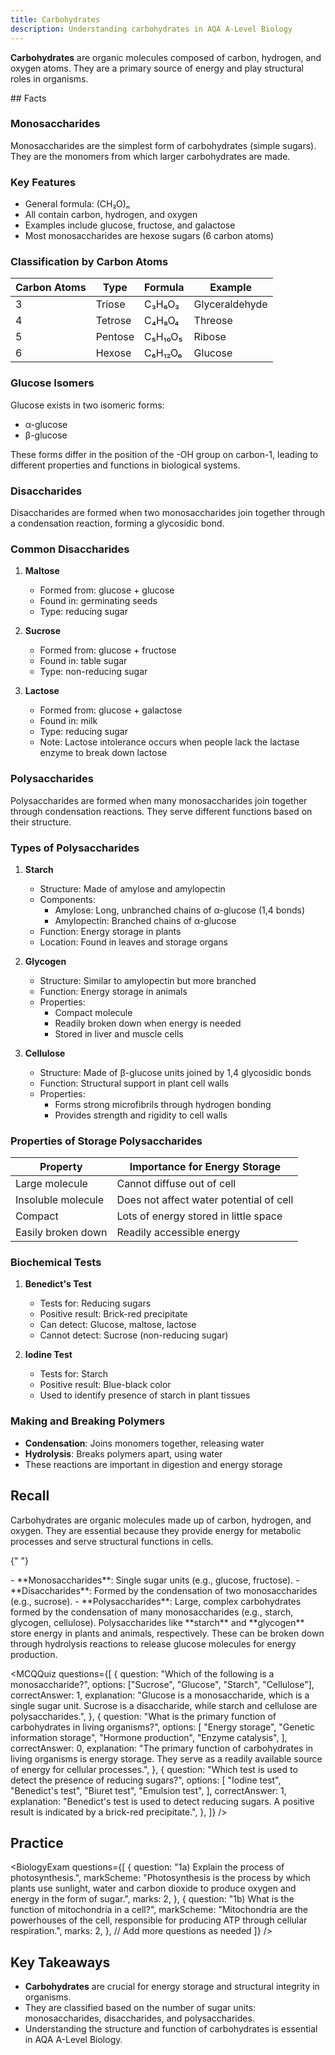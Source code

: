 ```yaml
---
title: Carbohydrates
description: Understanding carbohydrates in AQA A-Level Biology
---
```


**Carbohydrates** are organic molecules composed of carbon, hydrogen, and oxygen
atoms. They are a primary source of energy and play structural roles in
organisms.

<PDFViewer fileId="1maFuwtdst4p4hTU_cgbI5BSbVbyY8zlg" pageNumber={5} />

<Steps>

<Step>
## Facts

### Monosaccharides

Monosaccharides are the simplest form of carbohydrates (simple sugars). They are
the monomers from which larger carbohydrates are made.

### Key Features

- General formula: (CH₂O)ₙ
- All contain carbon, hydrogen, and oxygen
- Examples include glucose, fructose, and galactose
- Most monosaccharides are hexose sugars (6 carbon atoms)

### Classification by Carbon Atoms

| Carbon Atoms | Type    | Formula | Example        |
| ------------ | ------- | ------- | -------------- |
| 3            | Triose  | C₃H₆O₃  | Glyceraldehyde |
| 4            | Tetrose | C₄H₈O₄  | Threose        |
| 5            | Pentose | C₅H₁₀O₅ | Ribose         |
| 6            | Hexose  | C₆H₁₂O₆ | Glucose        |

### Glucose Isomers

Glucose exists in two isomeric forms:

- α-glucose
- β-glucose

These forms differ in the position of the -OH group on carbon-1, leading to
different properties and functions in biological systems.

### Disaccharides

Disaccharides are formed when two monosaccharides join together through a
condensation reaction, forming a glycosidic bond.

### Common Disaccharides

1. **Maltose**

   - Formed from: glucose + glucose
   - Found in: germinating seeds
   - Type: reducing sugar

2. **Sucrose**

   - Formed from: glucose + fructose
   - Found in: table sugar
   - Type: non-reducing sugar

3. **Lactose**
   - Formed from: glucose + galactose
   - Found in: milk
   - Type: reducing sugar
   - Note: Lactose intolerance occurs when people lack the lactase enzyme to
     break down lactose

### Polysaccharides

Polysaccharides are formed when many monosaccharides join together through
condensation reactions. They serve different functions based on their structure.

### Types of Polysaccharides

1. **Starch**

   - Structure: Made of amylose and amylopectin
   - Components:
     - Amylose: Long, unbranched chains of α-glucose (1,4 bonds)
     - Amylopectin: Branched chains of α-glucose
   - Function: Energy storage in plants
   - Location: Found in leaves and storage organs

2. **Glycogen**

   - Structure: Similar to amylopectin but more branched
   - Function: Energy storage in animals
   - Properties:
     - Compact molecule
     - Readily broken down when energy is needed
     - Stored in liver and muscle cells

3. **Cellulose**
   - Structure: Made of β-glucose units joined by 1,4 glycosidic bonds
   - Function: Structural support in plant cell walls
   - Properties:
     - Forms strong microfibrils through hydrogen bonding
     - Provides strength and rigidity to cell walls

### Properties of Storage Polysaccharides

| Property           | Importance for Energy Storage           |
| ------------------ | --------------------------------------- |
| Large molecule     | Cannot diffuse out of cell              |
| Insoluble molecule | Does not affect water potential of cell |
| Compact            | Lots of energy stored in little space   |
| Easily broken down | Readily accessible energy               |

### Biochemical Tests

1. **Benedict's Test**

   - Tests for: Reducing sugars
   - Positive result: Brick-red precipitate
   - Can detect: Glucose, maltose, lactose
   - Cannot detect: Sucrose (non-reducing sugar)

2. **Iodine Test**
   - Tests for: Starch
   - Positive result: Blue-black color
   - Used to identify presence of starch in plant tissues

### Making and Breaking Polymers

- **Condensation**: Joins monomers together, releasing water
- **Hydrolysis**: Breaks polymers apart, using water
- These reactions are important in digestion and energy storage

</Step>

<Step>

## Recall

<Accordions>
  <Accordion title="What are carbohydrates and why are they important?">
    Carbohydrates are organic molecules made up of carbon, hydrogen, and oxygen.
    They are essential because they provide energy for metabolic processes and
    serve structural functions in cells.
  </Accordion>

{" "}

<Accordion title="What are the different types of carbohydrates?">
  - **Monosaccharides**: Single sugar units (e.g., glucose, fructose). -
  **Disaccharides**: Formed by the condensation of two monosaccharides (e.g.,
  sucrose). - **Polysaccharides**: Large, complex carbohydrates formed by the
  condensation of many monosaccharides (e.g., starch, glycogen, cellulose).
</Accordion>

  <Accordion title="How are carbohydrates involved in energy storage and release?">
    Polysaccharides like **starch** and **glycogen** store energy in plants and
    animals, respectively. These can be broken down through hydrolysis reactions
    to release glucose molecules for energy production.
  </Accordion>
</Accordions>
</Step>

<MCQQuiz
  questions={[
    {
      question: "Which of the following is a monosaccharide?",
      options: ["Sucrose", "Glucose", "Starch", "Cellulose"],
      correctAnswer: 1,
      explanation:
        "Glucose is a monosaccharide, which is a single sugar unit. Sucrose is a disaccharide, while starch and cellulose are polysaccharides.",
    },
    {
      question:
        "What is the primary function of carbohydrates in living organisms?",
      options: [
        "Energy storage",
        "Genetic information storage",
        "Hormone production",
        "Enzyme catalysis",
      ],
      correctAnswer: 0,
      explanation:
        "The primary function of carbohydrates in living organisms is energy storage. They serve as a readily available source of energy for cellular processes.",
    },
    {
      question: "Which test is used to detect the presence of reducing sugars?",
      options: [
        "Iodine test",
        "Benedict's test",
        "Biuret test",
        "Emulsion test",
      ],
      correctAnswer: 1,
      explanation:
        "Benedict's test is used to detect reducing sugars. A positive result is indicated by a brick-red precipitate.",
    },
  ]}
/>

<Step>

## Practice

<BiologyExam
  questions={[
    {
      question: "1a) Explain the process of photosynthesis.",
      markScheme:
        "Photosynthesis is the process by which plants use sunlight, water and carbon dioxide to produce oxygen and energy in the form of sugar.",
      marks: 2,
    },
    {
      question: "1b) What is the function of mitochondria in a cell?",
      markScheme:
        "Mitochondria are the powerhouses of the cell, responsible for producing ATP through cellular respiration.",
      marks: 2,
    },
    // Add more questions as needed
  ]}
/>

</Step>

</Steps>

## Key Takeaways

- **Carbohydrates** are crucial for energy storage and structural integrity in
  organisms.
- They are classified based on the number of sugar units: monosaccharides,
  disaccharides, and polysaccharides.
- Understanding the structure and function of carbohydrates is essential in AQA
  A-Level Biology.
